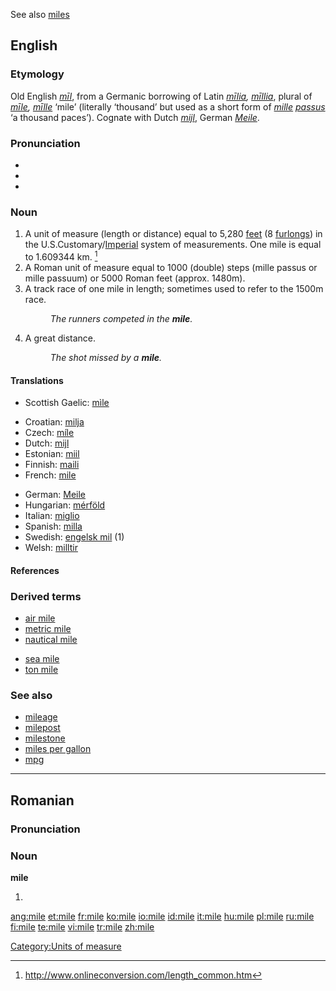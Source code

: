 See also [[miles]]
==English==

===Etymology===
{{wikipedia}}

Old English ''[[mil#Old English|mīl]]'', from a Germanic borrowing of Latin ''[[milia|mīlia]], [[millia|mīllia]]'', plural of ''[[mile#Latin|mīle]], [[mille|mīlle]]'' ‘mile’ (literally ‘thousand’ but used as a short form of ''[[mille]] [[passus]]'' ‘a thousand paces’).  Cognate with Dutch ''[[mijl]]'', German ''[[Meile]]''.

===Pronunciation===
* {{IPA|/maɪl/}}
* {{audio|en-us-mile.ogg|Audio (US)}}
* {{rhymes|aɪl}}

===Noun===
{{en-noun}}

# A unit of measure (length or distance) equal to 5,280 [[feet]] (8 [[furlong]]s) in the U.S.Customary/[[Imperial]] system of measurements. One mile is equal to 1.609344 km. <ref> http://www.onlineconversion.com/length_common.htm</ref>
# A Roman unit of measure equal to 1000 (double) steps (mille passus or mille passuum) or 5000 Roman feet (approx. 1480m).
# A track race of one mile in length; sometimes used to refer to the 1500m race.
#: ''The runners competed in the '''mile'''.''
# {{slang}} A great distance.
#: ''The shot missed by a '''mile'''.''

====Translations====
{{trans-top}}
{{trans-mid}}
* Scottish Gaelic: [[mìle]] {{f}}
{{trans-bottom}}

{{checktrans-top}}
* Croatian: [[milja]] {{f}}
* Czech: [[míle]] {{f}}
* Dutch: [[mijl]] {{m}}
* Estonian: [[miil]]
* Finnish: [[maili]]
* French: [[mile]] {{m}}
{{trans-mid}}
* German: [[Meile]] {{f}}
* Hungarian: [[mérföld]]
* Italian: [[miglio]] {{m}}
* Spanish: [[milla]] {{f}}
* Swedish: [[engelsk mil]] {{c}} (1)
* Welsh: [[milltir]]
{{trans-bottom}}

====References====
<References/>

===Derived terms===
{{rel-top|terms derived from mile}}
* [[air mile]]
* [[metric mile]]
* [[nautical mile]]
{{rel-mid}}
* [[sea mile]]
* [[ton mile]]
{{rel-bottom}}

===See also===
{{top}}
* [[mileage]]
* [[milepost]]
* [[milestone]]
* [[miles per gallon]]
* [[mpg]]
{{bottom}}

[[Category:Units of measure]]

----

==Romanian==

===Pronunciation===
{{IPA|[ˈmile]|lang=ro}}

===Noun===
'''mile''' {{f|p}}

# {{plural of|milă|lang=Romanian}}

[[ang:mile]]
[[et:mile]]
[[fr:mile]]
[[ko:mile]]
[[io:mile]]
[[id:mile]]
[[it:mile]]
[[hu:mile]]
[[pl:mile]]
[[ru:mile]]
[[fi:mile]]
[[te:mile]]
[[vi:mile]]
[[tr:mile]]
[[zh:mile]]
